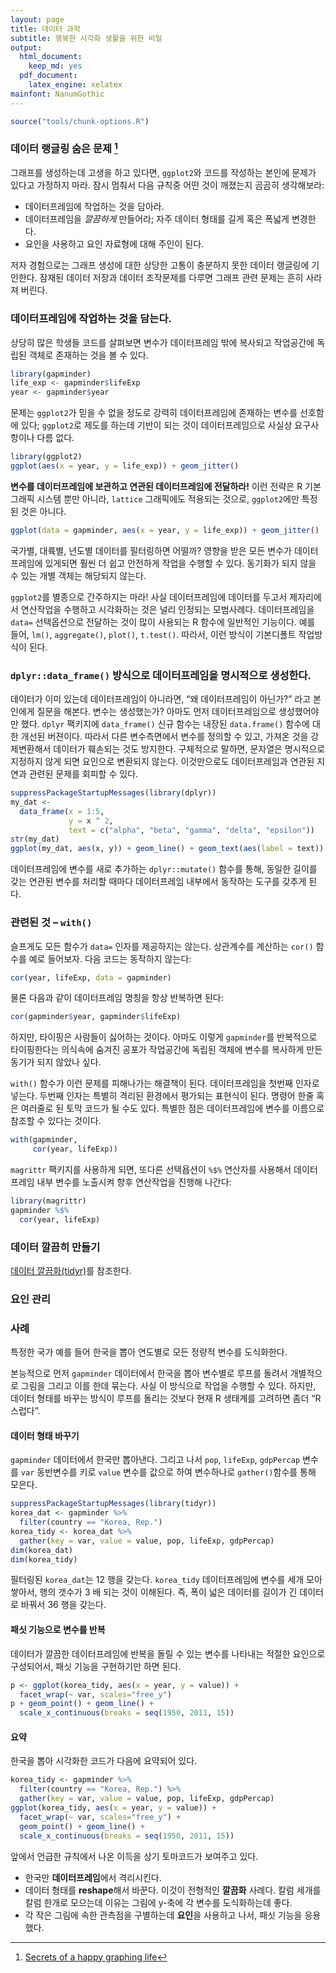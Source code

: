 ```yaml
---
layout: page
title: 데이터 과학
subtitle: 행복한 시각화 생활을 위한 비밀
output:
  html_document: 
    keep_md: yes
  pdf_document:
    latex_engine: xelatex
mainfont: NanumGothic
---
```


```r
source("tools/chunk-options.R")
```

### 데이터 랭글링 숨은 문제 [^viz-secret]

[^viz-secret]: [Secrets of a happy graphing life](https://stat545-ubc.github.io/block016_secrets-happy-graphing.html)

그래프를 생성하는데 고생을 하고 있다면, `ggplot2`와 코드를 작성하는 본인에 문제가 있다고 가정하지 마라.
잠시 멈춰서 다음 규칙중 어떤 것이 깨졌는지 곰곰히 생각해보라:

- 데이터프레임에 작업하는 것을 담아라.
- 데이터프레임을 *깔끔하게* 만들어라; 자주 데이터 형태를 길게 혹은 폭넓게 변경한다.
- 요인을 사용하고 요인 자료형에 대해 주인이 된다.

저자 경험으로는 그래프 생성에 대한 상당한 고통이 충분하지 못한 데이터 랭글링에 기인한다.
잠재된 데이터 저장과 데이터 조작문제를 다루면 그래프 관련 문제는 흔히 사라져 버린다.

### 데이터프레임에 작업하는 것을 담는다.

상당히 많은 학생들 코드를 살펴보면 변수가 데이터프레임 밖에 복사되고 작업공간에 독립된 객체로 존재하는 것을 볼 수 있다.

```r
library(gapminder)
life_exp <- gapminder$lifeExp
year <- gapminder$year
```

문제는 `ggplot2`가 믿을 수 없을 정도로 강력히 데이터프레임에 존재하는 변수를 선호함에 있다;
`ggplot2`로 제도를 하는데 기반이 되는 것이 데이터프레임으로 사실상 요구사항이나 다름 없다.

```r
library(ggplot2)
ggplot(aes(x = year, y = life_exp)) + geom_jitter()
```

**변수를 데이터프레임에 보관하고 연관된 데이터프레임에 전달하라!**
이런 전략은 R 기본 그래픽 시스템 뿐만 아니라, `lattice` 그래픽에도 적용되는 것으로,
`ggplot2`에만 특정된 것은 아니다.

```r
ggplot(data = gapminder, aes(x = year, y = life_exp)) + geom_jitter()
```


국가별, 대륙별, 년도별 데이터를 필터링하면 어떨까?
영향을 받은 모든 변수가 데이터프레임에 있게되면 훨씬 더 쉽고 안전하게 작업을 수행할 수 있다.
동기화가 되지 않을 수 있는 개별 객체는 해당되지 않는다.

`ggplot2`를 별종으로 간주하지는 마라! 사실 데이터프레임에 데이터를 두고서 제자리에서 
연산작업을 수행하고 시각화하는 것은 널리 인정되는 모범사례다.
데이터프레임을 `data=` 선택옵션으로 전달하는 것이 많이 사용되는 R 함수에 일반적인 기능이다.
예를 들어, `lm()`, `aggregate()`, `plot()`, `t.test()`. 
따라서, 이런 방식이 기본디폴트 작업방식이 된다.

### `dplyr::data_frame()` 방식으로 데이터프레임을 명시적으로 생성한다.

데이터가 이미 있는데 데이터프레임이 아니라면, "왜 데이터프레임이 아닌가?" 라고 본인에게 질문을 해본다.
변수는 생성했는가? 아마도 먼저 데이터프레임으로 생성했어야만 했다.
`dplyr` 팩키지에 `data_frame()` 신규 함수는 내장된 `data.frame()` 함수에 대한 개선된 버젼이다.
따라서 다른 변수측면에서 변수를 정의할 수 있고, 가져온 것을 강제변환해서 데이터가 훼손되는 것도 방지한다.
구체적으로 말하면, 문자열은 명시적으로 지정하지 않게 되면 요인으로 변환되지 않는다.
이것만으로도 데이터프레임과 연관된 지연과 관련된 문제를 회피할 수 있다.

```r
suppressPackageStartupMessages(library(dplyr))
my_dat <-
  data_frame(x = 1:5,
             y = x ^ 2,
             text = c("alpha", "beta", "gamma", "delta", "epsilon"))
str(my_dat)
ggplot(my_dat, aes(x, y)) + geom_line() + geom_text(aes(label = text))
```

데이터프레임에 변수를 새로 추가하는 `dplyr::mutate()` 함수를 통해, 동일한 길이를 갖는
연관된 변수를 처리할 때마다 데이터프레임 내부에서 동작하는 도구를 갖추게 된다.

### 관련된 것 -- `with()`

슬프게도 모든 함수가 `data=` 인자를 제공하지는 않는다.
상관계수를 계산하는 `cor()` 함수를 예로 들어보자. 다음 코드는 동작하지 않는다:

```r
cor(year, lifeExp, data = gapminder)
```

물론 다음과 같이 데이터프레임 명칭을 항상 반복하면 된다:

```r
cor(gapminder$year, gapminder$lifeExp)
```

하지만, 타이핑은 사람들이 싫어하는 것이다.
아마도 이렇게 `gapminder`를 반복적으로 타이핑한다는 의식속에 숨겨진 공포가 
작업공간에 독립된 객체에 변수를 복사하게 만든 동기가 되지 않았나 싶다.

`with()` 함수가 이런 문제를 피해나가는 해결책이 된다.
데이터프레임을 첫번째 인자로 넣는다.
두번째 인자는 특별히 격리된 환경에서 평가되는 표현식이 된다.
명령어 한줄 혹은 여러줄로 된 토막 코드가 될 수도 있다.
특별한 점은 데이터프레임에 변수를 이름으로 참조할 수 있다는 것이다.

```r
with(gapminder,
     cor(year, lifeExp))
```

`magrittr` 팩키지를 사용하게 되면, 또다른 선택욥션이 `%$%` 연산자를 사용해서 데이터프레임 내부 변수를 노출시켜 향후 
연산작업을 진행해 나간다:

```r
library(magrittr)
gapminder %$%
  cor(year, lifeExp)
```

### 데이터 깔끔히 만들기

[데이터 깔끔화(tidyr)](data-handling-tidyr.html)를 참조한다.

### 요인 관리



### 사례

특정한 국가 예를 들어 한국을 뽑아 연도별로 모든 정량적 변수를 도식화한다.

본능적으로 먼저 `gapminder` 데이터에서 한국을 뽑아 변수별로 루프를 돌려서
개별적으로 그림을 그리고 이를 한데 묶는다.
사실 이 방식으로 작업을 수행할 수 있다.
하지만, 데이터 형태를 바꾸는 방식이 루프를 돌리는 것보다 현재 R 생태계를 고려하면 좀더 "R스럽다".

#### 데이터 형태 바꾸기

`gapminder` 데이터에서 한국만 뽑아낸다.
그리고 나서 `pop`, `lifeExp`, `gdpPercap` 변수를 `var` 동반변수를 키로 
`value` 변수를 값으로 하여 변수하나로 `gather()`함수를 통해 모은다. 

```r
suppressPackageStartupMessages(library(tidyr))
korea_dat <- gapminder %>%
  filter(country == "Korea, Rep.")
korea_tidy <- korea_dat %>%
  gather(key = var, value = value, pop, lifeExp, gdpPercap)
dim(korea_dat)
dim(korea_tidy)
```

필터링된 `korea_dat`는 12 행을 갖는다. 
`korea_tidy` 데이터프레임에 변수를 세개 모아 쌓아서, 행의 갯수가 3 배 되는 것이 이해된다.
즉, 폭이 넓은 데이터를 길이가 긴 데이터로 바꿔서 36 행을 갖는다.


#### 패싯 기능으로 변수를 반복

데이터가 깔끔한 데이터프레임에 반복을 돌릴 수 있는 변수를 나타내는 적절한 요인으로 구성되어서,
패싯 기능을 구현하기만 하면 된다.

```r
p <- ggplot(korea_tidy, aes(x = year, y = value)) +
  facet_wrap(~ var, scales="free_y")
p + geom_point() + geom_line() +
  scale_x_continuous(breaks = seq(1950, 2011, 15))
```

#### 요약

한국을 뽑아 시각화한 코드가 다음에 요약되어 있다.

```r
korea_tidy <- gapminder %>%
  filter(country == "Korea, Rep.") %>%
  gather(key = var, value = value, pop, lifeExp, gdpPercap)
ggplot(korea_tidy, aes(x = year, y = value)) +
  facet_wrap(~ var, scales="free_y") +
  geom_point() + geom_line() +
  scale_x_continuous(breaks = seq(1950, 2011, 15))
```

앞에서 언급한 규칙에서 나온 이득을 상기 토마코드가 보여주고 있다.

- 한국만 **데이터프레임**에서 격리시킨다.
- 데이터 형태를 **reshape**해서 바꾼다. 이것이 전형적인 **깔끔화** 사례다.
  칼럼 세개를 칼럼 한개로 모으는데 이유는 그림에 y-축에 각 변수를 도식화하는데 좋다.
- 각 작은 그림에 속한 관측점을 구별하는데 **요인**을 사용하고 나서, 패싯 기능을 응용했다. 